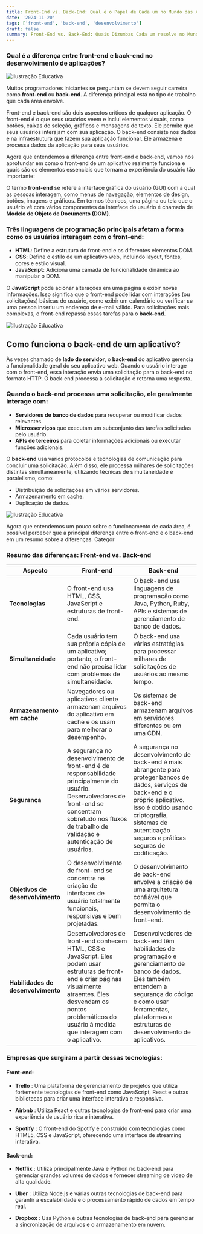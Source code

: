 ```yaml
---
title: Front-End vs. Back-End: Qual é o Papel de Cada um no Mundo das Aplicações Web?
date: '2024-11-20'
tags: ['front-end', 'back-end', 'desenvolvimento']
draft: false
summary: Front-End vs. Back-End: Quais Dizumbas Cada um resolve no Mundo do desenvolvimento Web?
---
```


### Qual é a diferença entre front-end e back-end no desenvolvimento de aplicações?

![Ilustração Educativa](https://i.ibb.co/QFyNjXq/Backfront.png)

Muitos programadores iniciantes se perguntam se devem seguir carreira como **front-end** ou **back-end**. A diferença principal está no tipo de trabalho que cada área envolve.

Front-end e back-end são dois aspectos críticos de qualquer aplicação. O front-end é o que seus usuários veem e inclui elementos visuais, como botões, caixas de seleção, gráficos e mensagens de texto. Ele permite que seus usuários interajam com sua aplicação. O back-end consiste nos dados e na infraestrutura que fazem sua aplicação funcionar. Ele armazena e processa dados da aplicação para seus usuários.

Agora que entendemos a diferença entre front-end e back-end, vamos nos aprofundar em como o front-end de um aplicativo realmente funciona e quais são os elementos essenciais que tornam a experiência do usuário tão importante:

O termo **front-end** se refere à interface gráfica do usuário (GUI) com a qual as pessoas interagem, como menus de navegação, elementos de design, botões, imagens e gráficos. Em termos técnicos, uma página ou tela que o usuário vê com vários componentes da interface do usuário é chamada de **Modelo de Objeto de Documento (DOM)**.

### Três linguagens de programação principais afetam a forma como os usuários interagem com o front-end:

- **HTML**: Define a estrutura do front-end e os diferentes elementos DOM.
- **CSS**: Define o estilo de um aplicativo web, incluindo layout, fontes, cores e estilo visual.
- **JavaScript**: Adiciona uma camada de funcionalidade dinâmica ao manipular o DOM.

O **JavaScript** pode acionar alterações em uma página e exibir novas informações. Isso significa que o front-end pode lidar com interações (ou solicitações) básicas do usuário, como exibir um calendário ou verificar se uma pessoa inseriu um endereço de e-mail válido. Para solicitações mais complexas, o front-end repassa essas tarefas para o **back-end**.

![Ilustração Educativa](https://i.ibb.co/b6HgbJC/Code.jpg)

## Como funciona o back-end de um aplicativo?
Às vezes chamado de **lado do servidor**, o **back-end** do aplicativo gerencia a funcionalidade geral do seu aplicativo web. Quando o usuário interage com o front-end, essa interação envia uma solicitação para o back-end no formato HTTP. O back-end processa a solicitação e retorna uma resposta.

### Quando o back-end processa uma solicitação, ele geralmente interage com:

- **Servidores de banco de dados** para recuperar ou modificar dados relevantes.
- **Microsserviços** que executam um subconjunto das tarefas solicitadas pelo usuário.
- **APIs de terceiros** para coletar informações adicionais ou executar funções adicionais.

O **back-end** usa vários protocolos e tecnologias de comunicação para concluir uma solicitação. Além disso, ele processa milhares de solicitações distintas simultaneamente, utilizando técnicas de simultaneidade e paralelismo, como:

- Distribuição de solicitações em vários servidores.
- Armazenamento em cache.
- Duplicação de dados.

![Ilustração Educativa](https://i.ibb.co/RzwchHT/Back-end-use.png)

Agora que entendemos um pouco sobre o funcionamento de cada área, é possível perceber que a principal diferença entre o front-end e o back-end em um resumo sobre a diferenças.
Categor

### Resumo das diferenças: **Front-end** vs. **Back-end**

| **Aspecto**              | **Front-end**                                                                                      | **Back-end**                                                                                                 |
|--------------------------|----------------------------------------------------------------------------------------------------|--------------------------------------------------------------------------------------------------------------|
| **Tecnologias**           | O front-end usa HTML, CSS, JavaScript e estruturas de front-end.                                    | O back-end usa linguagens de programação como Java, Python, Ruby, APIs e sistemas de gerenciamento de banco de dados. |
| **Simultaneidade**        | Cada usuário tem sua própria cópia de um aplicativo; portanto, o front-end não precisa lidar com problemas de simultaneidade. | O back-end usa várias estratégias para processar milhares de solicitações de usuários ao mesmo tempo.           |
| **Armazenamento em cache**| Navegadores ou aplicativos cliente armazenam arquivos do aplicativo em cache e os usam para melhorar o desempenho. | Os sistemas de back-end armazenam arquivos em servidores diferentes ou em uma CDN.                            |
| **Segurança**             | A segurança no desenvolvimento de front-end é de responsabilidade principalmente do usuário. Desenvolvedores de front-end se concentram sobretudo nos fluxos de trabalho de validação e autenticação de usuários. | A segurança no desenvolvimento de back-end é mais abrangente para proteger bancos de dados, serviços de back-end e o próprio aplicativo. Isso é obtido usando criptografia, sistemas de autenticação seguros e práticas seguras de codificação. |
| **Objetivos de desenvolvimento** | O desenvolvimento de front-end se concentra na criação de interfaces de usuário totalmente funcionais, responsivas e bem projetadas. | O desenvolvimento de back-end envolve a criação de uma arquitetura confiável que permita o desenvolvimento de front-end. |
| **Habilidades de desenvolvimento** | Desenvolvedores de front-end conhecem HTML, CSS e JavaScript. Eles podem usar estruturas de front-end e criar páginas visualmente atraentes. Eles desvendam os pontos problemáticos do usuário à medida que interagem com o aplicativo. | Desenvolvedores de back-end têm habilidades de programação e gerenciamento de banco de dados. Eles também entendem a segurança do código e como usar ferramentas, plataformas e estruturas de desenvolvimento de aplicativos. |


### Empresas que surgiram a partir dessas tecnologias:


#### **Front-end:**

- **Trello** : Uma plataforma de gerenciamento de projetos que utiliza fortemente tecnologias de front-end como JavaScript, React e outras bibliotecas para criar uma interface interativa e responsiva.

- **Airbnb** : Utiliza React e outras tecnologias de front-end para criar uma experiência de usuário rica e interativa.

- **Spotify** : O front-end do Spotify é construído com tecnologias como HTML5, CSS e JavaScript, oferecendo uma interface de streaming interativa.

#### **Back-end:**

- **Netflix** : Utiliza principalmente Java e Python no back-end para gerenciar grandes volumes de dados e fornecer streaming de vídeo de alta qualidade.

- **Uber** : Utiliza Node.js e várias outras tecnologias de back-end para garantir a escalabilidade e o processamento rápido de dados em tempo real.

- **Dropbox** : Usa Python e outras tecnologias de back-end para gerenciar a sincronização de arquivos e o armazenamento em nuvem.
